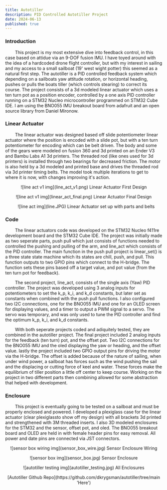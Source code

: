 ```yaml
---
title: Autotiller
description: PID Controlled Autotiller Project
date: 2024-06-13
published: true
---
```

 
 ### Introduction 

&nbsp;&nbsp;&nbsp;&nbsp;&nbsp;&nbsp;&nbsp;&nbsp;This project is my most extensive dive into feedback control, in this case based on attidue via an 9-DOF fusion IMU. I have toyed around with the idea of a hardcoded drone flight controller, but with my interest in sailing and my access to a small sailboat (19' west wight potter) this seemed as a natural first step. The autotiller is a PID controlled feedback system which depending on a sailboats yaw attitude rotation, or horizontal heading, pushes or pulls the boats tiller (which controls stearing) to correct its course. The project consists of a 3d modeled linear actuator which uses a ten turn pot as a position encoder, controlled by a one axis PID controller running on a STM32 Nucleo microcontroller programmed on STM32 Cube IDE. I am using the BNO055 IMU breakout board from adafruit and an open source library from Daniel Mironow. 

### Linear Actuator 

&nbsp;&nbsp;&nbsp;&nbsp;&nbsp;&nbsp;&nbsp;&nbsp;The linear actuator was designed based off slide potentiometer linear actuator where the position is encoded with a slide pot, but with a ten turn potentiometer for encoding which can be belt driven. The body and some of the gears were modeled on fusion 360 and 3d printed on an Ender V3 and Bambu Labs A1 3d printers. The threaded rod (like ones used for 3d printers) is installed through two bearings for decreased friction. The motor is also held by a 3d modeled and printed base and drives the threaded rod via 3d printer timing belts. The model took multiple iterations to get to where it is now, with changes improving it's action. 

<p align="center">
    ![line act v1 img](line_act_v1.png)
 Linear Actuator First Design  
</p>

<p align="center">
    ![line act v1 img](linear_act_final.png)
 Linear Actuator Final Design  
</p>

<p align="center">
    ![line act img](line.JPG)
 Linear Actuator set up with parts and belts
</p>

### Code

&nbsp;&nbsp;&nbsp;&nbsp;&nbsp;&nbsp;&nbsp;&nbsp;The linear actuators code was developed on the STM32 Nucleo f411re development board and the STM32 Cube IDE. The project was initially made as two seperate parts, push pull which just consists of functions needed to controlled the pushing and pulling of the arm, and line_act which consists of the PID controller. The main function in the push pull project is linear_set() is a three state state machine which its states are chill, push, and pull. This function outputs to two GPIO pins which connect to the H-bridge. The function sets these pins based off a target value, and pot value (from the ten turn pot for feedback).  

&nbsp;&nbsp;&nbsp;&nbsp;&nbsp;&nbsp;&nbsp;&nbsp;The second project, line_act, consists of the single axis (Yaw) PID controller. The project was developed using 3 analog inputs for potentiometers to set the k_p, k_i, and k_d constants, but later set as constants when combined with the push pull functions. I also configured two I2C connections, one for the BNO055 IMU and one for an OLED screen for displaying values, and a timer to output a PWM signal to a servo. The servo was temporary, and was only used to tune the PID controller and find the optimum k_p, k_i, and k_d constants.  

&nbsp;&nbsp;&nbsp;&nbsp;&nbsp;&nbsp;&nbsp;&nbsp;With both seperate projects coded and adiquitely tested, they are combined in the autotiller project. The final project included 2 analog inputs for the feedback (ten turn) pot, and the offset pot. Two I2C connections for the BNO055 IMU and the oled displaying the yaw or heading, and the offset value. lastly the project included two GPIO output pins for driving the motor via the H-bridge. The offset is added because of the nature of sailing, when under wind power, a sailboat has forces such as the wind pushing the sail and the displacing or cutting force of keel and water. These forces make the equilibrium of tiller position a little off center to keep course. Working on the project in two different parts then combining allowed for some abstraction that helped with development. 

### Enclosure

&nbsp;&nbsp;&nbsp;&nbsp;&nbsp;&nbsp;&nbsp;&nbsp;This project is eventually going to be tested on a sailboat and must be properly enclosed and powered. I developed a plexiglass case for the linear actuator (clear plexiglassto show off my design) with all brackets 3d printed and strengthened with 3M threaded inserts. I also 3D modeled enclosures for the STM32 and the sensor, offset pot, and oled. The BNO055 breakout board and OLED are held in with female header pins for easy removal. All power and date pins are connected via JST connectors. 

<p align="center">
    ![sensor box wiring img](sensor_box_wire.jpg)
    Sensor Enclosure Wiring
</p>

<p align="center">
    ![sensor box img](sensor_box.jpg)
    Sensor Enclosure
</p>

<p align="center">
    ![autotiller testing img](autotiller_testing.jpg)
    All Enclosures 
</p>

<p align="center">
    [Autotiller Github Repo](https://github.com/dkrygsman/autotiller/tree/main 'Here')
</p>


